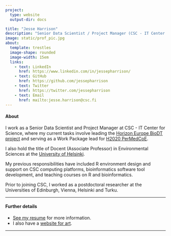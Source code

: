 ```yaml
---
project:
  type: website
  output-dir: docs

title: "Jesse Harrison"
description: "Senior Data Scientist / Project Manager (CSC - IT Center for Science Ltd)"
image: static/prof_pic.jpg
about: 
  template: trestles
  image-shape: rounded
  image-width: 15em
  links:
    - text: LinkedIn
      href: https://www.linkedin.com/in/jessepharrison/
    - text: GitHub
      href: https://github.com/jessepharrison
    - text: Twitter
      href: https://twitter.com/jessepharrison
    - text: Email
      href: mailto:jesse.harrison@csc.fi    
---
```


#### **About**

I work as a Senior Data Scientist and Project Manager at CSC - IT Center for Science, where my current tasks involve leading the [Horizon Europe BioDT project](https://biodt.eu/) and serving as a Work Package lead for [H2020 PerMedCoE](https://permedcoe.eu/). 

I also hold the title of Docent (Associate Professor) in Environmental Sciences at the [University of Helsinki](https://www.helsinki.fi/en/faculty-biological-and-environmental-sciences).

My previous responsibilities have included R environment design and support on CSC computing platforms, bioinformatics software tool development, and teaching courses on R and bioinformatics.

Prior to joining CSC, I worked as a postdoctoral researcher at the Universities of Edinburgh, Vienna, Helsinki and Turku.

------------------------------------------------------------------------

#### **Further details**

-   [See my resume](static/harrison_cv_jul23.pdf) for more information.
-   I also have a [website for art](https://www.jesse-harrison.com/).

------------------------------------------------------------------------
